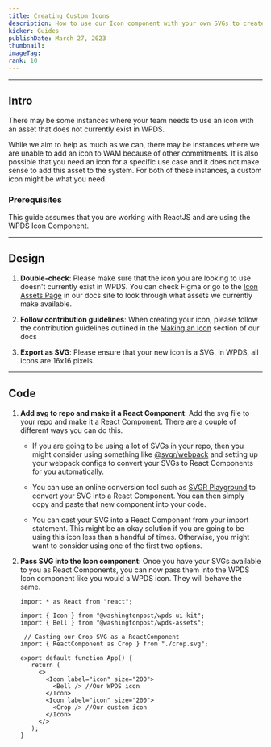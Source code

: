 ```yaml
---
title: Creating Custom Icons
description: How to use our Icon component with your own SVGs to create a custom Icon.
kicker: Guides
publishDate: March 27, 2023
thumbnail:
imageTag:
rank: 10
---
```


---

## Intro

There may be some instances where your team needs to use an icon with an asset that does not currently exist in WPDS.

While we aim to help as much as we can, there may be instances where we are unable to add an icon to WAM because of other commitments.
It is also possible that you need an icon for a specific use case and it does not make sense to add this asset to the system.
For both of these instances, a custom icon might be what you need.

### Prerequisites

This guide assumes that you are working with ReactJS and are using the WPDS Icon Component.

---

## Design

1. **Double-check**: Please make sure that the icon you are looking to use doesn't currently exist in WPDS. You can check Figma or go to the [Icon Assets Page](https://build.washingtonpost.com/foundations/icons) in our docs site to look through what assets we currently make available.

2. **Follow contribution guidelines**: When creating your icon, please follow the contribution guidelines outlined in the [Making an Icon](https://build.washingtonpost.com/foundations/wam#Contributing) section of our docs

3. **Export as SVG**: Please ensure that your new icon is a SVG. In WPDS, all icons are 16x16 pixels.

---

## Code

1. **Add svg to repo and make it a React Component**: Add the svg file to your repo and make it a React Component. There are a couple of different ways you can do this.

   - If you are going to be using a lot of SVGs in your repo, then you might consider using something like [@svgr/webpack](https://react-svgr.com/docs/webpack/) and setting up your webpack configs to convert your SVGs to React Components for you automatically.

   - You can use an online conversion tool such as [SVGR Playground](https://react-svgr.com/playground/) to convert your SVG into a React Component. You can then simply copy and paste that new component into your code.

   - You can cast your SVG into a React Component from your import statement. This might be an okay solution if you are going to be using this icon less than a handful of times. Otherwise, you might want to consider using one of the first two options.

2. **Pass SVG into the Icon component**: Once you have your SVGs available to you as React Components, you can now pass them into the WPDS Icon component like you would a WPDS icon. They will behave the same.

   ```
   import * as React from "react";

   import { Icon } from "@washingtonpost/wpds-ui-kit";
   import { Bell } from "@washingtonpost/wpds-assets";

    // Casting our Crop SVG as a ReactComponent
   import { ReactComponent as Crop } from "./crop.svg";

   export default function App() {
      return (
        <>
          <Icon label="icon" size="200">
            <Bell /> //Our WPDS icon
          </Icon>
          <Icon label="icon" size="200">
            <Crop /> //Our custom icon
          </Icon>
        </>
      );
   }
   ```
